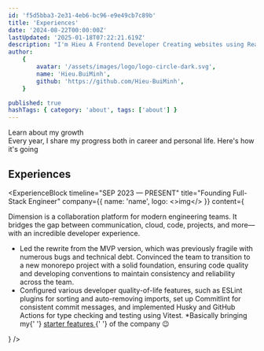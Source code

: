 ```yaml
---
id: 'f5d5bba3-2e31-4eb6-bc96-e9e49cb7c89b'
title: 'Experiences'
date: '2024-08-22T00:00:00Z'
lastUpdated: '2025-01-18T07:22:21.619Z'
description: "I'm Hieu A Frontend Developer Creating websites using React."
author:
    {
        avatar: '/assets/images/logo/logo-circle-dark.svg',
        name: 'Hieu.BuiMinh',
        github: 'https://github.com/Hieu-BuiMinh',
    }

published: true
hashTags: { category: 'about', tags: ['about'] }
---
```


<div>Learn about my growth</div>
<span>Every year, I share my progress both in career and personal life. Here's how it's going</span>

## Experiences

<ExperienceBlock
	timeline="SEP 2023 — PRESENT"
	title="Founding Full-Stack Engineer"
	company={{ name: 'name', logo: <>img</> }}
	content={
		<div className="mt-4 space-y-3 leading-relaxed [&>ul]:list-outside [&>ul]:list-disc [&>ul]:space-y-1.5 [&>ul]:pl-3">
			<p>
				Dimension is a collaboration platform for modern engineering teams. It bridges the gap between
				communication, cloud, code, projects, and more—with an incredible developer experience.
			</p>
			<ul>
				<li>
					Led the rewrite from the MVP version, which was previously fragile with numerous bugs and technical
					debt. Convinced the team to transition to a new monorepo project with a solid foundation, ensuring
					code quality and developing conventions to maintain consistency and reliability across the team.
				</li>
				<li>
					Configured various developer quality-of-life features, such as ESLint plugins for sorting and
					auto-removing imports, set up Commitlint for consistent commit messages, and implemented Husky and
					GitHub Actions for type checking and testing using Vitest. *Basically bringing my{' '}
					<a
						target="_blank"
						rel="noopener noreferrer"
						href="https://github.com/theodorusclarence/ts-nextjs-tailwind-starter"
						className="inline-block text-neutral-300 underline decoration-[color-mix(in_srgb,_currentColor_30%,_#171717)] transition-colors hover:decoration-current focus:decoration-current active:decoration-[color-mix(in_srgb,_currentColor_65%,_#171717)]"
					>
						starter features
					</a>{' '}
					of the company 😉
				</li>
			</ul>
		</div>
	}
/>
